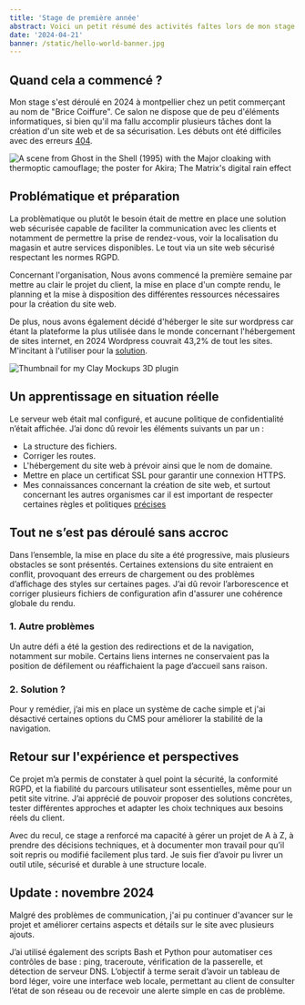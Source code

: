 ```yaml
---
title: 'Stage de première année'
abstract: Voici un petit résumé des activités faîtes lors de mon stage de première année de BTS SIO
date: '2024-04-21'
banner: /static/hello-world-banner.jpg
---
```


## Quand cela a commencé ?

Mon stage s'est déroulé en 2024 à montpellier chez un petit commerçant au nom de "Brice Coiffure". Ce salon ne dispose que de peu d'éléments informatiques, si bien qu'il ma fallu accomplir plusieurs tâches dont la création d'un site web et de sa sécurisation. Les débuts ont été difficiles avec des erreurs [404](/404).

![A scene from Ghost in the Shell (1995) with the Major cloaking with thermoptic camouflage; the poster for Akira; The Matrix's digital rain effect](/static/inspiration.png)

## Problématique et préparation

La problèmatique ou plutôt le besoin était de mettre en place une solution web sécurisée capable de faciliter la communication avec les clients et notamment de permettre la prise de rendez-vous, voir la localisation du magasin et autre services disponibles. Le tout via un site web sécurisé respectant les normes RGPD.

Concernant l'organisation, Nous avons commencé la première semaine par mettre au clair le projet du client, la mise en place d'un compte rendu, le planning et la mise à disposition des différentes ressources nécessaires pour la création du site web.

De plus, nous avons également décidé d'héberger le site sur wordpress car étant la plateforme la plus utilisée dans le monde concernant l'hébergement de sites internet, en 2024 Wordpress couvrait 43,2% de tout les sites. M'incitant à l'utiliser pour la [solution](https://wordpress.com).

![Thumbnail for my Clay Mockups 3D plugin](/static/clay-mockups.png)

## Un apprentissage en situation réelle

Le serveur web était mal configuré, et aucune politique de confidentialité n’était affichée. J’ai donc dû revoir les éléments suivants un par un : 

- La structure des fichiers.
- Corriger les routes.
- L'hébergement du site web à prévoir ainsi que le nom de domaine.
- Mettre en place un certificat SSL pour garantir une connexion HTTPS.
- Mes connaissances concernant la création de site web, et surtout concernant les autres organismes car il est important de respecter certaines règles et politiques [précises](https://www.economie.gouv.fr/entreprises/site-internet-mentions-obligatoires)

## Tout ne s’est pas déroulé sans accroc

Dans l’ensemble, la mise en place du site a été progressive, mais plusieurs obstacles se sont présentés. Certaines extensions du site entraient en conflit, provoquant des erreurs de chargement ou des problèmes d’affichage des styles sur certaines pages. J’ai dû revoir l’arborescence et corriger plusieurs fichiers de configuration afin d'assurer une cohérence globale du rendu.

### 1. Autre problèmes

Un autre défi a été la gestion des redirections et de la navigation, notamment sur mobile. Certains liens internes ne conservaient pas la position de défilement ou réaffichaient la page d’accueil sans raison. 

### 2. Solution ?

Pour y remédier, j’ai mis en place un système de cache simple et j'ai désactivé certaines options du CMS pour améliorer la stabilité de la navigation.

## Retour sur l'expérience et perspectives

Ce projet m’a permis de constater à quel point la sécurité, la conformité RGPD, et la fiabilité du parcours utilisateur sont essentielles, même pour un petit site vitrine. J’ai apprécié de pouvoir proposer des solutions concrètes, tester différentes approches et adapter les choix techniques aux besoins réels du client.

Avec du recul, ce stage a renforcé ma capacité à gérer un projet de A à Z, à prendre des décisions techniques, et à documenter mon travail pour qu’il soit repris ou modifié facilement plus tard. Je suis fier d’avoir pu livrer un outil utile, sécurisé et durable à une structure locale.

## Update : novembre 2024

Malgré des problèmes de communication, j'ai pu continuer d'avancer sur le projet et améliorer certains aspects et détails sur le site avec plusieurs ajouts.

J’ai utilisé également des scripts Bash et Python pour automatiser ces contrôles de base : ping, traceroute, vérification de la passerelle, et détection de serveur DNS. L’objectif à terme serait d’avoir un tableau de bord léger, voire une interface web locale, permettant au client de consulter l’état de son réseau ou de recevoir une alerte simple en cas de problème.
